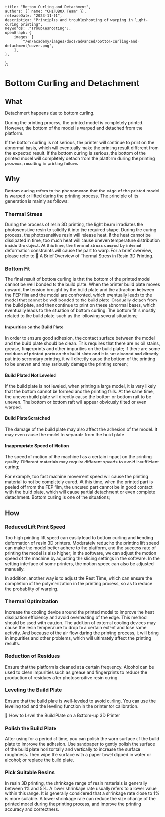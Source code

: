 	title: "Bottom Curling and Detachment",
	authors: [{ name: "CHITUBOX Team" }],
	releaseDate: "2023-11-01",
	description: "Principles and troubleshooting of warping in light-curing printing",
	keywords: ["Troubleshooting"],
	openGraph: {
		images: [
			"/en/academy/images/docs/advanced/bottom-curling-and-detachment/cover.png",
		],
	},
};

# Bottom Curling and Detachment

## What

Detachment happens due to bottom curling.

During the printing process, the printed model is completely printed. However, the bottom of the model is warped and detached from the platform.

If the bottom curling is not serious, the printer will continue to print on the abnormal basis, which will eventually make the printing result different from the expected result. If the bottom curling is serious, the bottom of the printed model will completely detach from the platform during the printing process, resulting in printing failure.

## Why

Bottom curling refers to the phenomenon that the edge of the printed model is warped or lifted during the printing process. The principle of its generation is mainly as follows:

### Thermal Stress

During the process of resin 3D printing, the light beam irradiates the photosensitive resin to solidify it into the required shape. During the curing process, the photosensitive resin will release heat. If the heat cannot be dissipated in time, too much heat will cause uneven temperature distribution inside the object. At this time, the thermal stress caused by internal deformation constraints will cause the part to warp. For a brief overview, please refer to <Link href="/advanced/a-brief-overview-of-thermal-stress-in-resin-3d-printing">📃 A Brief Overview of Thermal Stress in Resin 3D Printing</Link>.

<ImageContainer>
	<AntdImage
		alt="Thermal deformation"
		src={
			"/en/academy/images/docs/advanced/bottom-curling-and-detachment/thermal-deformation.png"
		}
	/>
</ImageContainer>

### Bottom Fit

The final result of bottom curling is that the bottom of the printed model cannot be well bonded to the build plate. When the printer build plate moves upward, the tension brought by the build plate and the attraction between the FEP film and the model are confronted, which eventually leads to the model that cannot be well bonded to the build plate. Gradually detach from the build plate, and then continue to print on these abnormal bases, which eventually leads to the situation of bottom curling. The bottom fit is mostly related to the build plate, such as the following several situations;

<ImageContainer>
	<AntdImage
		alt="Upwarped bottom layers"
		src={
			"/en/academy/images/docs/advanced/bottom-curling-and-detachment/upwarped-bottom-layers.png"
		}
	/>
</ImageContainer>

#### Impurities on the Build Plate

In order to ensure good adhesion, the contact surface between the model and the build plate should be clean. This requires that there are no oil stains, grease, fingerprints and other impurities on the build plate; if there are some residues of printed parts on the build plate and it is not cleaned and directly put into secondary printing, it will directly cause the bottom of the printing to be uneven and may seriously damage the printing screen;

<ImageContainer>
	<AntdImage
		alt="Warp caused by residue"
		src={
			"/en/academy/images/docs/advanced/bottom-curling-and-detachment/warp-caused-by-residue.png"
		}
	/>
</ImageContainer>

#### Build Plated Not Leveled

If the build plate is not leveled, when printing a large model, it is very likely that the bottom cannot be formed and the printing fails. At the same time, the uneven build plate will directly cause the bottom or bottom raft to be uneven. The bottom or bottom raft will appear obviously tilted or even warped.

#### Build Plate Scratched

The damage of the build plate may also affect the adhesion of the model. It may even cause the model to separate from the build plate.

#### Inappropriate Speed of Motion

The speed of motion of the machine has a certain impact on the printing quality. Different materials may require different speeds to avoid insufficient curing;

For example, too fast machine movement speed will cause the printing material to not be completely cured. At this time, when the printed part is peeled off from the FEP film, the uncured part cannot be in good contact with the build plate, which will cause partial detachment or even complete detachment. Bottom curling is one of the situations;

## How

### Reduced Lift Print Speed

Too high printing lift speed can easily lead to bottom curling and bending deformation of resin 3D printers. Moderately reducing the printing lift speed can make the model better adhere to the platform, and the success rate of printing the model is also higher; in the software, we can adjust the motion speed of the machine by adjusting the slicing settings in the software. In the setting interface of some printers, the motion speed can also be adjusted manually.

In addition, another way is to adjust the Rest Time, which can ensure the completion of the polymerization in the printing process, so as to reduce the probability of warping.

<ImageContainer>
	<AntdImage
		alt="Motion Parameters"
		src={
			"/en/academy/images/docs/advanced/bottom-curling-and-detachment/motion-params.png"
		}
	/>
</ImageContainer>

### Thermal Optimization

Increase the cooling device around the printed model to improve the heat dissipation efficiency and avoid overheating of the edge. This method should be used with caution. The addition of external cooling devices may cause the resin temperature to drop to a certain extent and lose some activity. And because of the air flow during the printing process, it will bring in impurities and other problems, which will ultimately affect the printing results.

### Reduction of Residues

Ensure that the platform is cleaned at a certain frequency. Alcohol can be used to clean impurities such as grease and fingerprints to reduce the production of residues after photosensitive resin curing.

### Leveling the Build Plate

Ensure that the build plate is well-leveled to avoid curling, You can use the leveling tool and the leveling function in the printer for calibration.

<Link href="/advanced/how-to-level-the-build-plate-on-a-bottom-up-3d-printer">
	📃 How to Level the Build Plate on a Bottom-up 3D Printer
</Link>

### Polish the Build Plate

After using for a period of time, you can polish the worn surface of the build plate to improve the adhesion. Use sandpaper to gently polish the surface of the build plate horizontally and vertically to increase the surface roughness. Then wipe the surface with a paper towel dipped in water or alcohol; or replace the build plate.

### Pick Suitable Resins

In resin 3D printing, the shrinkage range of resin materials is generally between 1% and 5%. A lower shrinkage rate usually refers to a lower value within this range. It is generally considered that a shrinkage rate close to 1% is more suitable. A lower shrinkage rate can reduce the size change of the printed model during the printing process, and improve the printing accuracy and correctness.
